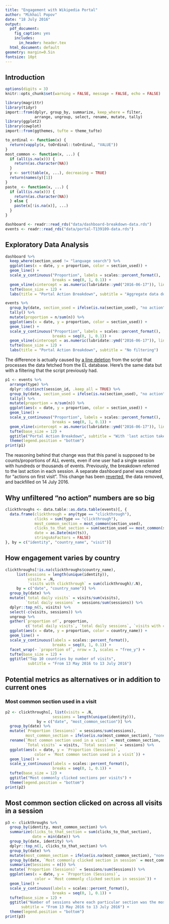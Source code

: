 ```yaml
---
title: "Engagement with Wikipedia Portal"
author: "Mikhail Popov"
date: "18 July 2016"
output:
  pdf_document:
    fig_caption: yes
    includes:
      in_header: header.tex
  html_document: default
geometry: margin=0.5in
fontsize: 10pt
---
```


## Introduction

```r
options(digits = 3)
knitr::opts_chunk$set(warning = FALSE, message = FALSE, echo = FALSE)
```

```r
library(magrittr)
library(tidyr)
import::from(dplyr, group_by, summarize, keep_where = filter,
             arrange, ungroup, select, rename, mutate, tally)
library(ggplot2)
library(cowplot)
import::from(ggthemes, tufte = theme_tufte)
```

```r
to_ordinal <- function(x) {
  return(vapply(x, toOrdinal::toOrdinal, "VALUE"))
}
most_common <- function(x, ...) {
  if (all(is.na(x))) {
    return(as.character(NA))
  }
  y <- sort(table(x, ...), decreasing = TRUE)
  return(names(y)[1])
}
paste_ <- function(x, ...) {
  if (all(is.na(x))) {
    return(as.character(NA))
  } else {
    paste(x[!is.na(x)], ...)
  }
}
```

```r
dashboard <- readr::read_rds("data/dashboard-breakdown-data.rds")
events <- readr::read_rds("data/portal-T139109-data.rds")
```

## Exploratory Data Analysis

```r
dashboard %>%
  keep_where(section_used != "language search") %>%
  ggplot(aes(x = date, y = proportion, color = section_used)) +
  geom_line() +
  scale_y_continuous("Proportion", labels = scales::percent_format(),
                     breaks = seq(0, 1, 0.1)) +
  geom_vline(xintercept = as.numeric(lubridate::ymd("2016-06-17")), linetype = "dashed") +
  tufte(base_size = 12) +
  labs(title = "Portal Action Breakdown", subtitle = "Aggregate data downloaded from datasets.wikimedia.org")
```

```r
events %>%
  group_by(date, section_used = ifelse(is.na(section_used), "no action", section_used)) %>%
  tally() %>%
  mutate(proportion = n/sum(n)) %>%
  ggplot(aes(x = date, y = proportion, color = section_used)) +
  geom_line() +
  scale_y_continuous("Proportion", labels = scales::percent_format(),
                     breaks = seq(0, 1, 0.1)) +
  geom_vline(xintercept = as.numeric(lubridate::ymd("2016-06-17")), linetype = "dashed") +
  tufte(base_size = 12) +
  labs(title = "Portal Action Breakdown", subtitle = "No filtering")
```

The difference is actually caused by [a line deletion](https://github.com/wikimedia/wikimedia-discovery-golden/commit/c3cbe13f9cc29e9ef92c8d79b2c545d1afc238a7#diff-c55f3a392650f4257983a2ee3bf112cc) from the script that processes the data fetched from the EL database. Here's the same data but with a filtering that the script previously had.

```r
p1 <- events %>%
  arrange(type) %>%
  dplyr::distinct(session_id, .keep_all = TRUE) %>%
  group_by(date, section_used = ifelse(is.na(section_used), "no action", section_used)) %>%
  tally() %>%
  mutate(proportion = n/sum(n)) %>%
  ggplot(aes(x = date, y = proportion, color = section_used)) +
  geom_line() +
  scale_y_continuous("Proportion", labels = scales::percent_format(),
                     breaks = seq(0, 1, 0.1)) +
  geom_vline(xintercept = as.numeric(lubridate::ymd("2016-06-17")), linetype = "dashed") +
  tufte(base_size = 12) +
  ggtitle("Portal Action Breakdown", subtitle = "With 'last action taken' filtering") +
  theme(legend.position = "bottom")
print(p1)
```

The reasoning behind that change was that this panel is supposed to be counts/proportions of ALL events, even if one user had a single session with hundreds or thousands of events. Previously, the breakdown referred to the last action in each session. A separate dashboard panel was created for "actions on first visit". This change has been [reverted](https://gerrit.wikimedia.org/r/#/c/299085/), the data removed, and backfilled on 14 July 2016.

## Why unfiltered "no action" numbers are so big

```r
clickthroughs <- data.table::as.data.table(events)[, {
  data.frame(clickthrough = any(type == "clickthrough"),
             clicks = sum(type == "clickthrough"),
             most_common_section = most_common(section_used),
             clicks_to_that_section = sum(section_used == most_common(section_used), na.rm = TRUE),
             date = as.Date(min(ts)),
             stringsAsFactors = FALSE)
}, by = c("identity", "country_name", "visit")]
```

\begin{landscape}

\subsection*{Top sessions by number of clicks per session}

```r
top_ids_by_clicks <- clickthroughs[, list(ctr = max(clicks)), by = "identity"] %>%
  arrange(desc(ctr)) %>%
  head(10) %>%
  { .$identity }
```

```r
events %>%
  keep_where(identity %in% top_ids_by_clicks) %>%
  group_by(identity, country = country_name, device, os, browser, visit) %>%
  summarize(clickthroughs = sum(type == "clickthrough"),
            `sections used` = length(unique(section_used)) - 1,
            `most used section` = most_common(section_used),
            `clicks on that section` = sum(section_used == `most used section`, na.rm = TRUE)) %>%
  ungroup %>%
  arrange(desc(clickthroughs)) %>%
  head(10) %>%
  mutate(visit = to_ordinal(visit)) %>%
  select(-identity) %>%
  knitr::kable(caption = "Counts of clicks per visit.", format = "latex")
```

\subsection*{Top sessions by number of visits per session}

```r
top_ids_by_visit <- clickthroughs[, list(visits = .N), by = "identity"] %>%
  arrange(desc(visits)) %>%
  head(10) %>%
  { .$identity }
```

```r
events %>%
  keep_where(identity %in% top_ids_by_visit) %>%
  group_by(identity, country = country_name, device, os, browser, visit) %>%
  summarize(clickthroughs = sum(type == "clickthrough"),
            `sections used` = length(unique(section_used)) - 1,
            `most used section` = most_common(section_used),
            `clicks on that section` = sum(section_used == `most used section`, na.rm = TRUE),
            first_ts = min(ts), last_ts = max(ts)) %>%
  group_by(identity) %>%
  summarize(visits = n(),
            `session length` = tolower(lubridate::seconds_to_period(as.numeric(difftime(max(last_ts), min(first_ts), units = "secs")))),
            country = country[1], device = device[1], os = os[1], browser = browser[1],
            `total sections used` = sum(`sections used`),
            `most used sections` = paste_(unique(`most used section`), collapse = ", "),
            `most used section` = (`most used section`[order(`clicks on that section`, decreasing = TRUE)])[1],
            `total clicks` = sum(clickthroughs),
            `max clickthroughs per visit` = max(clickthroughs),
            `median clickthroughs per visit` = median(clickthroughs),
            `clickthrough rate` = sum(clickthroughs > 0)/visits) %>%
  arrange(desc(visits)) %>%
  select(-identity) %>%
  knitr::kable(caption = "Top 10 sessions by number of visits from 13 May 2016 to 13 July 2016", format = "latex")
```

\end{landscape}

## How engagement varies by country

```r
clickthroughs[!is.na(clickthroughs$country_name),
     list(sessions = length(unique(identity)),
          visits = .N,
          `visits with clickthrough` = sum(clickthrough)/.N),
     by = c("date", "country_name")] %>%
  group_by(date) %>%
  mutate(`total daily visits` = visits/sum(visits),
         `total daily sessions` = sessions/sum(sessions)) %>%
  dplyr::top_n(5, visits) %>%
  select(-c(visits, sessions)) %>%
  ungroup %>%
  gather(`proportion of`, proportion,
         c(`total daily visits`, `total daily sessions`, `visits with clickthrough`)) %>%
  ggplot(aes(x = date, y = proportion, color = country_name)) +
  geom_line() +
  scale_y_continuous(labels = scales::percent_format(),
                     breaks = seq(0, 1, 0.1)) +
  facet_wrap(~ `proportion of`, nrow = 3, scales = "free_y") +
  tufte(base_size = 12) +
  ggtitle("Top 10 countries by number of visits",
          subtitle = "From 13 May 2016 to 13 July 2016")
```

## Potential metrics as alternatives or in addition to current ones

### Most common section used in a visit

```r
p2 <- clickthroughs[, list(visits = .N,
                     sessions = length(unique(identity))),
              by = c("date", "most_common_section")] %>%
  group_by(date) %>%
  mutate(`Proportion (Sessions)` = sessions/sum(sessions),
         most_common_section = ifelse(is.na(most_common_section), "none", most_common_section)) %>%
  rename(`Most common section used in a visit` = most_common_section,
         `Total visits` = visits, `Total sessions` = sessions) %>%
  ggplot(aes(x = date, y = `Proportion (Sessions)`,
             color = `Most common section used in a visit`)) +
  geom_line() +
  scale_y_continuous(labels = scales::percent_format(),
                     breaks = seq(0, 1, 0.1)) +
  tufte(base_size = 12) +
  ggtitle("Most commonly clicked sections per visits") +
  theme(legend.position = "bottom")
print(p2)
```

## Most common section clicked on across all visits in a session

```r
p3 <- clickthroughs %>%
  group_by(identity, most_common_section) %>%
  summarize(clicks_to_that_section = sum(clicks_to_that_section),
            date = min(date)) %>%
  group_by(date, identity) %>%
  dplyr::top_n(1, clicks_to_that_section) %>%
  group_by(date) %>%
  mutate(most_common_section = ifelse(is.na(most_common_section), "none", most_common_section)) %>%
  group_by(date, `Most commonly clicked section in session` = most_common_section) %>%
  summarize(Sessions = n()) %>%
  mutate(`Proportion (Sessions)` = Sessions/sum(Sessions)) %>%
  ggplot(aes(x = date, y = `Proportion (Sessions)`,
             color = `Most commonly clicked section in session`)) +
  geom_line() +
  scale_y_continuous(labels = scales::percent_format(),
                     breaks = seq(0, 1, 0.1)) +
  tufte(base_size = 12) +
  ggtitle("Number of sessions where each particular section was the most clicked section in each user's session across all their visits",
       subtitle = "From 13 May 2016 to 13 July 2016") +
  theme(legend.position = "bottom")
print(p3)
```
